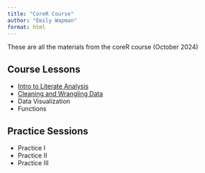 ```yaml
---
title: "CoreR Course"
author: "Emily Wapman"
format: html
---
```


These are all the materials from the coreR course (October 2024)

## Course Lessons
- [Intro to Literate Analysis](script/quick_analysis.html) 
- [Cleaning and Wrangling Data](script/cleaning_and_wrangling.html)
- Data Visualization
- Functions

## Practice Sessions
- Practice I
- Practice II
- Practice III
